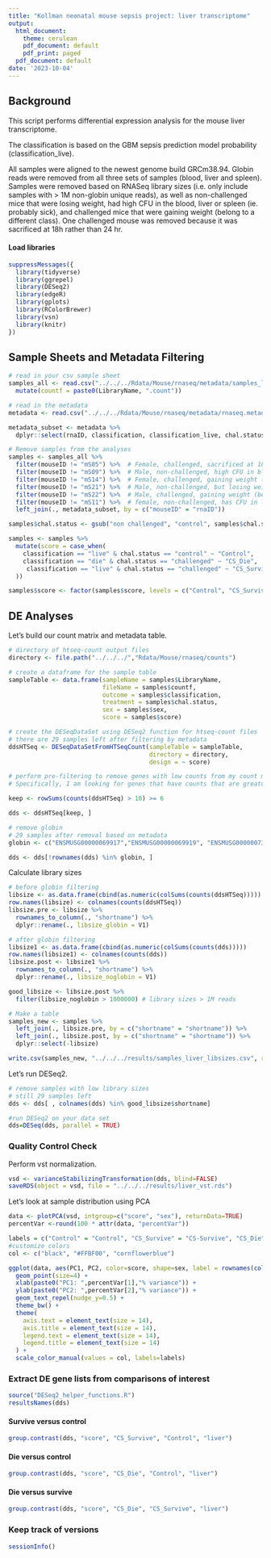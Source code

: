 ```yaml
---
title: "Kollman neonatal mouse sepsis project: liver transcriptome"
output: 
  html_document:
    theme: cerulean
    pdf_document: default
    pdf_print: paged
  pdf_document: default
date: '2023-10-04'
---
```

  
## Background
This script performs differential expression analysis for the mouse liver transcriptome.

The classification is based on the GBM sepsis prediction model probability (classification_live).

All samples were aligned to the newest genome build GRCm38.94. Globin reads were removed from all three sets of samples (blood, liver and spleen). Samples were removed based on RNASeq library sizes (i.e. only include samples with > 1M non-globin unique reads), as well as non-challenged mice that were losing weight, had high CFU in the blood, liver or spleen (ie. probably sick), and challenged mice that were gaining weight (belong to a different class). One challenged mouse was removed because it was sacrificed at 18h rather than 24 hr.



#### Load libraries
```r
suppressMessages({
  library(tidyverse)
  library(ggrepel)
  library(DESeq2)
  library(edgeR)
  library(gplots)
  library(RColorBrewer)
  library(vsn)
  library(knitr)
})
```


## Sample Sheets and Metadata Filtering

```r
# read in your csv sample sheet
samples_all <- read.csv("../../../Rdata/Mouse/rnaseq/metadata/samples_liver_fastq.csv", header=TRUE) %>% 
  mutate(countf = paste0(LibraryName, ".count"))

# read in the metadata
metadata <- read.csv("../../../Rdata/Mouse/rnaseq/metadata/rnaseq.metadata.csv", header = TRUE)

metadata_subset <- metadata %>% 
  dplyr::select(rnaID, classification, classification_live, chal.status, sex) 

# Remove samples from the analyses
samples <- samples_all %>% 
  filter(mouseID != "mS05") %>%  # Female, challenged, sacrificed at 18h rather than 24h
  filter(mouseID != "mS09") %>%  # Male, non-challenged, high CFU in blood, spleen, obviously sick
  filter(mouseID != "mS14") %>%  # Female, challenged, gaining weight (belong to a different class)
  filter(mouseID != "mS21") %>%  # Male, non-challenged, but losing weight, probably sick
  filter(mouseID != "mS22") %>%  # Male, challenged, gaining weight (belong to a different class)
  filter(mouseID != "mS11") %>%  # female, non-challenged, has CFU in liver/spleen
  left_join(., metadata_subset, by = c("mouseID" = "rnaID")) 

samples$chal.status <- gsub("non challenged", "control", samples$chal.status)

samples <- samples %>% 
  mutate(score = case_when(
    classification == "live" & chal.status == "control" ~ "Control",
    classification == "die" & chal.status == "challenged" ~ "CS_Die",
     classification == "live" & chal.status == "challenged" ~ "CS_Survive"
  ))

samples$score <- factor(samples$score, levels = c("Control", "CS_Survive", "CS_Die"))
```



## DE Analyses 
Let's build our count matrix and metadata table.
```r
# directory of htseq-count output files
directory <- file.path("../../../","Rdata/Mouse/rnaseq/counts")

# create a dataframe for the sample table
sampleTable <- data.frame(sampleName = samples$LibraryName,
                          fileName = samples$countf,
                          outcome = samples$classification,
                          treatment = samples$chal.status,
                          sex = samples$sex, 
                          score = samples$score)

# create the DESeqDataSet using DESeq2 function for htseq-count files
# there are 29 samples left after filtering by metadata
ddsHTSeq <- DESeqDataSetFromHTSeqCount(sampleTable = sampleTable,
                                       directory = directory,
                                       design = ~ score)

# perform pre-filtering to remove genes with low counts from my count matrix
# Specifically, I am looking for genes that have counts that are greater than 10, in at least 6 or more samples

keep <- rowSums(counts(ddsHTSeq) > 10) >= 6

dds <- ddsHTSeq[keep, ]

# remove globin
# 29 samples after removal based on metadata
globin <- c("ENSMUSG00000069917","ENSMUSG00000069919", "ENSMUSG00000073940", "ENSMUSG00000052305", "ENSMUSG00000078621")

dds <- dds[!rownames(dds) %in% globin, ]

```

Calculate library sizes
```r
# before globin filtering
libsize <- as.data.frame(cbind(as.numeric(colSums(counts(ddsHTSeq)))))
row.names(libsize) <- colnames(counts(ddsHTSeq))
libsize.pre <- libsize %>% 
  rownames_to_column(., "shortname") %>% 
  dplyr::rename(., libsize_globin = V1)

# after globin filtering
libsize1 <- as.data.frame(cbind(as.numeric(colSums(counts(dds)))))
row.names(libsize1) <- colnames(counts(dds))
libsize.post <- libsize1 %>% 
  rownames_to_column(., "shortname") %>% 
  dplyr::rename(., libsize_noglobin = V1)

good_libsize <- libsize.post %>% 
  filter(libsize_noglobin > 1000000) # library sizes > 1M reads

# Make a table
samples_new <- samples %>% 
  left_join(., libsize.pre, by = c("shortname" = "shortname")) %>% 
  left_join(., libsize.post, by = c("shortname" = "shortname")) %>% 
  dplyr::select(-libsize)

write.csv(samples_new, "../../../results/samples_liver_libsizes.csv", row.names = FALSE)
```


Let's run DESeq2.

```r
# remove samples with low library sizes
# still 29 samples left
dds <- dds[ , colnames(dds) %in% good_libsize$shortname]

#run DESeq2 on your data set
dds=DESeq(dds, parallel = TRUE)
```

### Quality Control Check

Perform vst normalization.

```r
vsd <- varianceStabilizingTransformation(dds, blind=FALSE) 
saveRDS(object = vsd, file = "../../../results/liver_vst.rds")
```

Let's look at sample distribution using PCA
```r
data <- plotPCA(vsd, intgroup=c("score", "sex"), returnData=TRUE)
percentVar <-round(100 * attr(data, "percentVar"))

labels = c("Control" = "Control", "CS_Survive" = "CS-Survive", "CS_Die" = "CS-Die")
#customize colors
col <- c("black", "#FFBF00", "cornflowerblue")

ggplot(data, aes(PC1, PC2, color=score, shape=sex, label = rownames(colData(vsd)))) +
  geom_point(size=4) +
  xlab(paste0("PC1: ",percentVar[1],"% variance")) +
  ylab(paste0("PC2: ",percentVar[2],"% variance")) +
  geom_text_repel(nudge_y=0.5) +
  theme_bw() +
  theme(
    axis.text = element_text(size = 14),
    axis.title = element_text(size = 14),
    legend.text = element_text(size = 14),
    legend.title = element_text(size = 14)
  ) +
  scale_color_manual(values = col, labels=labels)
```

### Extract DE gene lists from comparisons of interest
```r
source("DESeq2_helper_functions.R")
resultsNames(dds)
```
#### Survive versus control
```r
group.contrast(dds, "score", "CS_Survive", "Control", "liver")
```

#### Die versus control
```r
group.contrast(dds, "score", "CS_Die", "Control", "liver")
```

#### Die versus survive
```r
group.contrast(dds, "score", "CS_Die", "CS_Survive", "liver")
```

### Keep track of versions
```r
sessionInfo()
```

